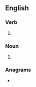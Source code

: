 ==English==

===Verb===
{{head|en|verb form}}

# {{en-third-person singular of|curtail}}

===Noun===
{{head|en|noun plural form}}

# {{plural of|curtail|lang=en}}

===Anagrams===
* {{anagrams|en|a=acilrstu|rustical}}
